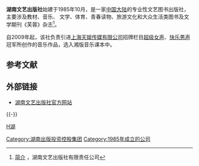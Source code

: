 {{Infobox Company
| company_name        = 湖南文艺出版社
| company_name_en     = Hunan Literature and Art Publishing House
| company_logo        = 
| company_type        = [[出版社|出版社]]
| original_text       = 
| original_spelling   = 
| company_slogan      = 
| market_information  = 
| ROC_UBN             = 
| abbreviated_name    = 
| foundation          = 1985年10月
| location            = {{PRC}}<br>[[湖南省|湖南省]][[长沙市|长沙市]][[雨花区|雨花区]]东二环一段508号
| zip_code            = 
| telephone_no        = +86-731-85593201
| key_people          = 社长：刘清华 
| industry            = 图书出版业
| products            = 
| services            = 
| capital             = 
| revenue             = 
| operating_income    = 
| profit              = 
| total_asset         = 
| net_asset           = 
| market_value        = 
| num_employees       = 
| P/E ratio           = 
| earnings per share  = 
| Net asset value     = 
| accounting_period   = 
| parent              = 
| divisions           = 
| major_shareholder   = 
| subsid              = 
| homepage            = http://www.hnwy.net/
| width               = 
}}
'''湖南文艺出版社'''始建于1985年10月，是一家[[中国大陆|中国大陆]]的专业性文艺图书出版社，主要涉及教材、音乐、 文学、体育、青春读物、旅游文化和大众生活类图书及文学期刊《芙蓉》杂志<ref>[http://www.hnwy.net/page.php?ps_pname=page_company 简介] {{webarchive|url=https://web.archive.org/web/20110424200508/http://www.hnwy.net/page.php?ps_pname=page_company |date=2011-04-24 }}，湖南文艺出版社有限责任公司</ref>。

自2009年起，该社负责引进[[天娱传媒|上海天娱传媒有限公司]]招牌栏目[[超级女声|超级女声]]、[[快乐男声|快乐男声]]冠军所创作的音乐作品，选入湘版音乐课本中。

== 参考文献 ==
{{Reflist}}

== 外部链接 ==
* [http://www.hnwy.net/ 湖南文艺出版社官方网站] {{Wayback|url=http://www.hnwy.net/ |date=20110414214713 }}

{{-}}
{{中南出版传媒集团股份有限公司}}

[[category:中华人民共和国出版社|H湖]]
[[Category:湖南出版投资控股集团|Category:湖南出版投资控股集团]]
[[Category:1985年成立的公司|Category:1985年成立的公司]]

{{newspaper-stub}}